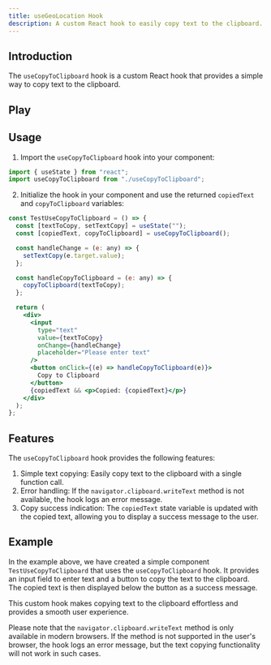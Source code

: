 ```yaml
---
title: useGeoLocation Hook
description: A custom React hook to easily copy text to the clipboard.
---
```



## Introduction

The `useCopyToClipboard` hook is a custom React hook that provides a simple way to copy text to the clipboard.

## Play

<div style="margin-top: 3%;">
  <UseGeoLocation client:visible />
</div>

## Usage

1. Import the `useCopyToClipboard` hook into your component:

```jsx
import { useState } from "react";
import useCopyToClipboard from "./useCopyToClipboard";
```

2. Initialize the hook in your component and use the returned `copiedText` and `copyToClipboard` variables:

```jsx
const TestUseCopyToClipboard = () => {
  const [textToCopy, setTextCopy] = useState("");
  const [copiedText, copyToClipboard] = useCopyToClipboard();

  const handleChange = (e: any) => {
    setTextCopy(e.target.value);
  };

  const handleCopyToClipboard = (e: any) => {
    copyToClipboard(textToCopy);
  };

  return (
    <div>
      <input
        type="text"
        value={textToCopy}
        onChange={handleChange}
        placeholder="Please enter text"
      />
      <button onClick={(e) => handleCopyToClipboard(e)}>
        Copy to Clipboard
      </button>
      {copiedText && <p>Copied: {copiedText}</p>}
    </div>
  );
};
```

## Features

The `useCopyToClipboard` hook provides the following features:

1. Simple text copying: Easily copy text to the clipboard with a single function call.
2. Error handling: If the `navigator.clipboard.writeText` method is not available, the hook logs an error message.
3. Copy success indication: The `copiedText` state variable is updated with the copied text, allowing you to display a success message to the user.

## Example

In the example above, we have created a simple component `TestUseCopyToClipboard` that uses the `useCopyToClipboard` hook. It provides an input field to enter text and a button to copy the text to the clipboard. The copied text is then displayed below the button as a success message.

This custom hook makes copying text to the clipboard effortless and provides a smooth user experience.

Please note that the `navigator.clipboard.writeText` method is only available in modern browsers. If the method is not supported in the user's browser, the hook logs an error message, but the text copying functionality will not work in such cases.
